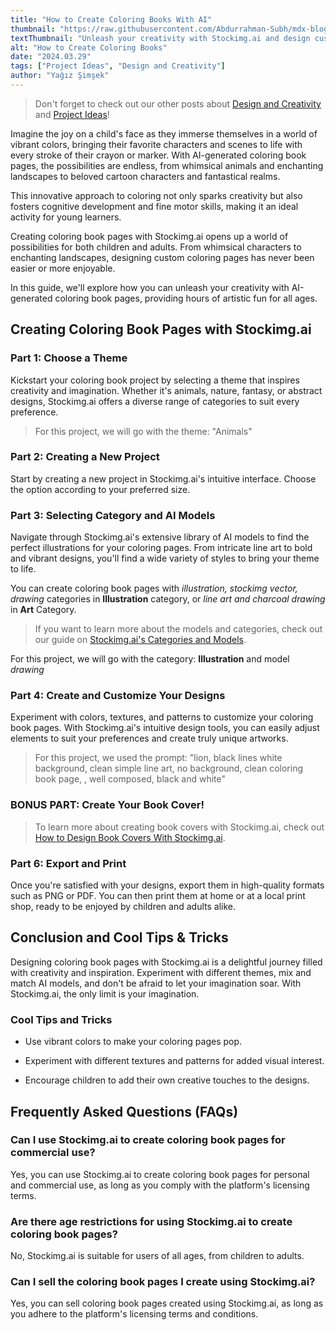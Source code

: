 ```yaml
---
title: "How to Create Coloring Books With AI"
thumbnail: "https://raw.githubusercontent.com/Abdurrahman-Subh/mdx-blog/main/images/child-coloring.png"
textThumbnail: "Unleash your creativity with Stockimg.ai and design custom coloring book pages for children and adults alike. Explore a wide range of themes, customize your designs, and bring your imagination to life with AI-generated illustrations. Start creating your own unique coloring book today!"
alt: "How to Create Coloring Books"
date: "2024.03.29"
tags: ["Project Ideas", "Design and Creativity"]
author: "Yağız Şimşek"
---
```


<CustomImage
    src="https://raw.githubusercontent.com/Abdurrahman-Subh/mdx-blog/main/images/child-coloring.png"
    alt="How to Create Coloring Books"
/>

> Don't forget to check out our other posts about [Design and Creativity](https://stockimg.ai/blog/design-and-creativity) and [Project Ideas](https://stockimg.ai/blog/project-ideas)!

Imagine the joy on a child's face as they immerse themselves in a world of vibrant colors, bringing their favorite characters and scenes to life with every stroke of their crayon or marker. With AI-generated coloring book pages, the possibilities are endless, from whimsical animals and enchanting landscapes to beloved cartoon characters and fantastical realms. 

This innovative approach to coloring not only sparks creativity but also fosters cognitive development and fine motor skills, making it an ideal activity for young learners.

Creating coloring book pages with Stockimg.ai opens up a world of possibilities for both children and adults. From whimsical characters to enchanting landscapes, designing custom coloring pages has never been easier or more enjoyable. 

In this guide, we'll explore how you can unleash your creativity with AI-generated coloring book pages, providing hours of artistic fun for all ages.

## Creating Coloring Book Pages with Stockimg.ai

### Part 1: Choose a Theme

<CustomImage
    src="https://raw.githubusercontent.com/Abdurrahman-Subh/mdx-blog/main/images/animals.png"
    alt="animals theme"
/>

Kickstart your coloring book project by selecting a theme that inspires creativity and imagination. Whether it's animals, nature, fantasy, or abstract designs, Stockimg.ai offers a diverse range of categories to suit every preference.

> For this project, we will go with the theme: "Animals"

### Part 2: Creating a New Project

<CustomImage
    src="https://raw.githubusercontent.com/Abdurrahman-Subh/mdx-blog/main/images/stockimg-dashboard.png"
    alt="stockimg dashboard"
/>

Start by creating a new project in Stockimg.ai's intuitive interface. Choose the option according to your preferred size.

### Part 3: Selecting Category and AI Models

<CustomImage
    src="https://raw.githubusercontent.com/Abdurrahman-Subh/mdx-blog/main/images/stockimg-creating-colorbook.png"
    alt="stockimg category"
/>

Navigate through Stockimg.ai's extensive library of AI models to find the perfect illustrations for your coloring pages. From intricate line art to bold and vibrant designs, you'll find a wide variety of styles to bring your theme to life.

You can create coloring book pages with *illustration, stockimg vector, drawing* categories in **Illustration** category, or *line art and charcoal drawing* in **Art** Category.

> If you want to learn more about the models and categories, check out our guide on [Stockimg.ai's Categories and Models](https://stockimg.ai/blog/guide/stockimg-categories-and-models-explained).

For this project, we will go with the category: **Illustration** and model *drawing*

### Part 4: Create and Customize Your Designs

<CustomImage
    src="https://raw.githubusercontent.com/Abdurrahman-Subh/mdx-blog/main/images/stockimg-designing-colorbook.png"
    alt="Create and Customize Your Designs"
/>

Experiment with colors, textures, and patterns to customize your coloring book pages. With Stockimg.ai's intuitive design tools, you can easily adjust elements to suit your preferences and create truly unique artworks.

> For this project, we used the prompt: "lion, black lines white background, clean simple line art, no background, clean coloring book page, , well composed, black and white"

### BONUS PART: Create Your Book Cover!

<CustomImage
    src="https://raw.githubusercontent.com/Abdurrahman-Subh/mdx-blog/main/images/colorbook-cover.png"
    alt="creating book cover"
/>

> To learn more about creating book covers with Stockimg.ai, check out [How to Design Book Covers With Stockimg.ai](https://stockimg.ai/blog/guide/how-to-design-book-covers-with-stockimg).

### Part 6: Export and Print

Once you're satisfied with your designs, export them in high-quality formats such as PNG or PDF. You can then print them at home or at a local print shop, ready to be enjoyed by children and adults alike.

## Conclusion and Cool Tips & Tricks

Designing coloring book pages with Stockimg.ai is a delightful journey filled with creativity and inspiration. Experiment with different themes, mix and match AI models, and don't be afraid to let your imagination soar. With Stockimg.ai, the only limit is your imagination.

### Cool Tips and Tricks

- Use vibrant colors to make your coloring pages pop.

- Experiment with different textures and patterns for added visual interest.

- Encourage children to add their own creative touches to the designs.

## Frequently Asked Questions (FAQs)

### Can I use Stockimg.ai to create coloring book pages for commercial use?

Yes, you can use Stockimg.ai to create coloring book pages for personal and commercial use, as long as you comply with the platform's licensing terms.

### Are there age restrictions for using Stockimg.ai to create coloring book pages?

No, Stockimg.ai is suitable for users of all ages, from children to adults.

### Can I sell the coloring book pages I create using Stockimg.ai?

Yes, you can sell coloring book pages created using Stockimg.ai, as long as you adhere to the platform's licensing terms and conditions.
